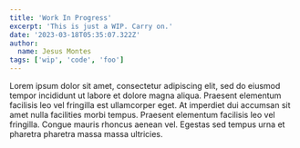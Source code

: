```yaml
---
title: 'Work In Progress'
excerpt: 'This is just a WIP. Carry on.'
date: '2023-03-18T05:35:07.322Z'
author:
  name: Jesus Montes
tags: ['wip', 'code', 'foo']
---
```


Lorem ipsum dolor sit amet, consectetur adipiscing elit, sed do eiusmod tempor incididunt ut labore et dolore magna aliqua. Praesent elementum facilisis leo vel fringilla est ullamcorper eget. At imperdiet dui accumsan sit amet nulla facilities morbi tempus. Praesent elementum facilisis leo vel fringilla. Congue mauris rhoncus aenean vel. Egestas sed tempus urna et pharetra pharetra massa massa ultricies.
